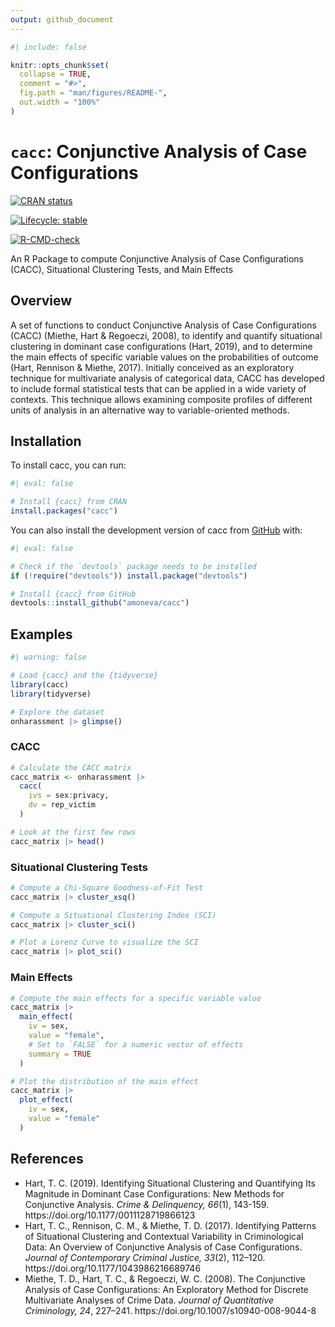 ```yaml
---
output: github_document
---
```


```r
#| include: false

knitr::opts_chunk$set(
  collapse = TRUE,
  comment = "#>",
  fig.path = "man/figures/README-",
  out.width = "100%"
)
```

# `cacc`: Conjunctive Analysis of Case Configurations

<!-- badges: start -->
[![CRAN status](https://www.r-pkg.org/badges/version/cacc)](https://CRAN.R-project.org/package=cacc)

[![Lifecycle: stable](https://img.shields.io/badge/lifecycle-stable-brightgreen.svg)](https://lifecycle.r-lib.org/articles/stages.html#stable)

[![R-CMD-check](https://github.com/amoneva/cacc/actions/workflows/R-CMD-check.yaml/badge.svg)](https://github.com/amoneva/cacc/actions/workflows/R-CMD-check.yaml)
<!-- badges: end -->

An R Package to compute Conjunctive Analysis of Case Configurations (CACC), Situational Clustering Tests, and Main Effects

## Overview

A set of functions to conduct Conjunctive Analysis of Case Configurations (CACC) (Miethe, Hart & Regoeczi, 2008), to identify and quantify situational clustering in dominant case configurations (Hart, 2019), and to determine the main effects of specific variable values on the probabilities of outcome (Hart, Rennison & Miethe, 2017). Initially conceived as an exploratory technique for multivariate analysis of categorical data, CACC has developed to include formal statistical tests that can be applied in a wide variety of contexts. This technique allows examining composite profiles of different units of analysis in an alternative way to variable-oriented methods.

## Installation

To install cacc, you can run:

```r
#| eval: false

# Install {cacc} from CRAN
install.packages("cacc")
```

You can also install the development version of cacc from [GitHub](https://github.com/) with:

```r
#| eval: false

# Check if the `devtools` package needs to be installed
if (!require("devtools")) install.package("devtools")

# Install {cacc} from GitHub
devtools::install_github("amoneva/cacc")
```

## Examples

```r
#| warning: false

# Load {cacc} and the {tidyverse}
library(cacc)
library(tidyverse)
```

```r
# Explore the dataset
onharassment |> glimpse()
```

### CACC

```r
# Calculate the CACC matrix
cacc_matrix <- onharassment |> 
  cacc(
    ivs = sex:privacy, 
    dv = rep_victim
  )

# Look at the first few rows
cacc_matrix |> head()
```

### Situational Clustering Tests

```r
# Compute a Chi-Square Goodness-of-Fit Test
cacc_matrix |> cluster_xsq()
```

```r
# Compute a Situational Clustering Index (SCI)
cacc_matrix |> cluster_sci()

# Plot a Lorenz Curve to visualize the SCI
cacc_matrix |> plot_sci()
```

### Main Effects

```r
# Compute the main effects for a specific variable value
cacc_matrix |> 
  main_effect(
    iv = sex,
    value = "female",
    # Set to `FALSE` for a numeric vector of effects
    summary = TRUE
  )

# Plot the distribution of the main effect
cacc_matrix |> 
  plot_effect(
    iv = sex,
    value = "female"
  )
```

## References

-   Hart, T. C. (2019). Identifying Situational Clustering and Quantifying Its Magnitude in Dominant Case Configurations: New Methods for Conjunctive Analysis. *Crime & Delinquency, 66*(1), 143-159. https://doi.org/10.1177/0011128719866123
-   Hart, T. C., Rennison, C. M., & Miethe, T. D. (2017). Identifying Patterns of Situational Clustering and Contextual Variability in Criminological Data: An Overview of Conjunctive Analysis of  Case  Configurations. *Journal  of  Contemporary Criminal  Justice, 33*(2),  112–120. https://doi.org/10.1177/1043986216689746
-   Miethe, T. D., Hart, T. C., & Regoeczi, W. C. (2008). The Conjunctive Analysis of Case Configurations: An Exploratory Method for Discrete Multivariate Analyses of Crime Data. *Journal of Quantitative Criminology, 24*, 227–241. https://doi.org/10.1007/s10940-008-9044-8
